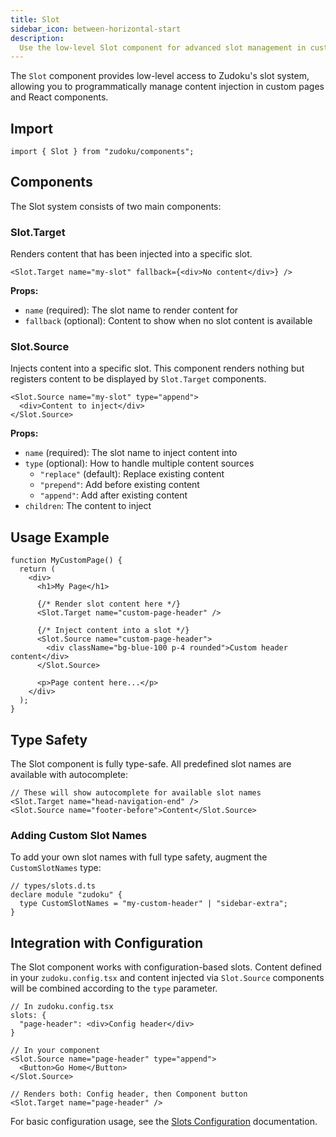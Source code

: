 ```yaml
---
title: Slot
sidebar_icon: between-horizontal-start
description:
  Use the low-level Slot component for advanced slot management in custom pages and MDX content.
---
```


The `Slot` component provides low-level access to Zudoku's slot system, allowing you to
programmatically manage content injection in custom pages and React components.

## Import

```tsx
import { Slot } from "zudoku/components";
```

## Components

The Slot system consists of two main components:

### Slot.Target

Renders content that has been injected into a specific slot.

```tsx
<Slot.Target name="my-slot" fallback={<div>No content</div>} />
```

**Props:**

- `name` (required): The slot name to render content for
- `fallback` (optional): Content to show when no slot content is available

### Slot.Source

Injects content into a specific slot. This component renders nothing but registers content to be
displayed by `Slot.Target` components.

```tsx
<Slot.Source name="my-slot" type="append">
  <div>Content to inject</div>
</Slot.Source>
```

**Props:**

- `name` (required): The slot name to inject content into
- `type` (optional): How to handle multiple content sources
  - `"replace"` (default): Replace existing content
  - `"prepend"`: Add before existing content
  - `"append"`: Add after existing content
- `children`: The content to inject

## Usage Example

```tsx
function MyCustomPage() {
  return (
    <div>
      <h1>My Page</h1>

      {/* Render slot content here */}
      <Slot.Target name="custom-page-header" />

      {/* Inject content into a slot */}
      <Slot.Source name="custom-page-header">
        <div className="bg-blue-100 p-4 rounded">Custom header content</div>
      </Slot.Source>

      <p>Page content here...</p>
    </div>
  );
}
```

## Type Safety

The Slot component is fully type-safe. All predefined slot names are available with autocomplete:

```tsx
// These will show autocomplete for available slot names
<Slot.Target name="head-navigation-end" />
<Slot.Source name="footer-before">Content</Slot.Source>
```

### Adding Custom Slot Names

To add your own slot names with full type safety, augment the `CustomSlotNames` type:

```tsx
// types/slots.d.ts
declare module "zudoku" {
  type CustomSlotNames = "my-custom-header" | "sidebar-extra";
}
```

## Integration with Configuration

The Slot component works with configuration-based slots. Content defined in your `zudoku.config.tsx`
and content injected via `Slot.Source` components will be combined according to the `type`
parameter.

```tsx
// In zudoku.config.tsx
slots: {
  "page-header": <div>Config header</div>
}

// In your component
<Slot.Source name="page-header" type="append">
  <Button>Go Home</Button>
</Slot.Source>

// Renders both: Config header, then Component button
<Slot.Target name="page-header" />
```

For basic configuration usage, see the [Slots Configuration](/docs/configuration/slots)
documentation.
